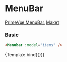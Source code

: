 

<Meta title="Prime/Menu/PanelMenu" />

# MenuBar

[PrimeVue MenuBar](https://primevue.org/menubar), [Макет](<https://www.figma.com/design/4TYeki0MDLhfPGJstbIicf/UI-kit-PrimeFace--DS-?node-id=888-12875&m=dev>)

### Basic

```html dark
<Menubar :model="items" />
```

<Story name="Primary">{Template.bind({})}</Story>
